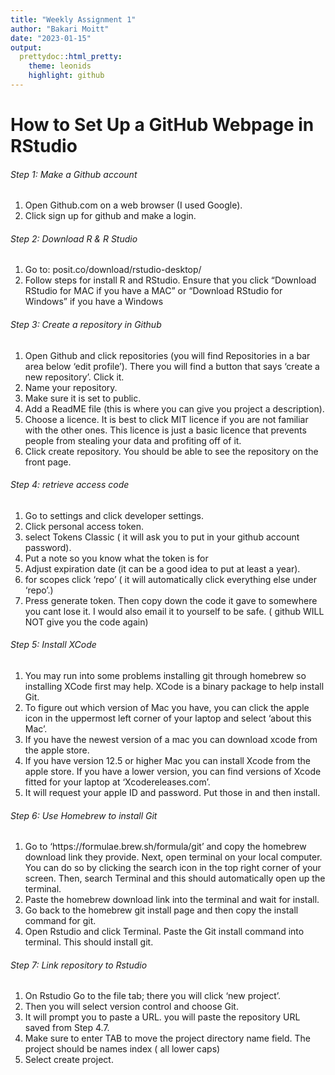 ```yaml
---
title: "Weekly Assignment 1"
author: "Bakari Moitt"
date: "2023-01-15"
output: 
  prettydoc::html_pretty:
    theme: leonids
    highlight: github 
---
```


# How to Set Up a GitHub Webpage in RStudio

###### Step 1: Make a Github account    

  1. Open Github.com on a web browser (I used Google).    
  2. Click sign up for github and make a login.   
  
###### Step 2: Download R & R Studio   

  1. Go to: posit.co/download/rstudio-desktop/   
  2. Follow steps for install R and RStudio. Ensure that you click "Download RStudio for MAC if you have a MAC" or "Download RStudio for Windows" if you have a Windows    
  
###### Step 3: Create a repository in Github  

  1. Open Github and click repositories (you will find Repositories in a bar area below 'edit profile'). There you will find a button that says 'create a new repository'. Click it.   
  2. Name your repository.   
  3. Make sure it is set to public.  
  4. Add a ReadME file (this is where you can give you project a description).   
  5. Choose a licence. It is best to click MIT licence if you are not familiar with the other ones. This licence is just a basic licence that prevents people from stealing your data and profiting off of it.  
  6. Click create repository. You should be able to see the repository on the front page.   
  
###### Step 4: retrieve access code

  1. Go to settings and click developer settings.    
  2. Click personal access token.    
  3. select Tokens Classic ( it will ask you to put in your github account password).  
  4. Put a note so you know what the token is for
  5. Adjust expiration date (it can be a good idea to put at least a year).   
  6. for scopes click 'repo' ( it will automatically click everything else under 'repo'.)
  7. Press generate token. Then copy down the code it gave to somewhere you cant lose it. I would also email it to yourself to be safe. ( github WILL NOT give you the code again)
  
###### Step 5: Install XCode

  1. You may run into some problems installing git through homebrew so installing XCode first may help. XCode is a binary package to help install Git.    
  2. To figure out which version of Mac you have, you can click the apple icon in the uppermost left corner of your laptop and select 'about this Mac'.   
  3. If you have the newest version of a mac you can download xcode from the apple store.   
  4. If you have version 12.5 or higher Mac you can install Xcode from the apple store. If you have a lower version, you can find versions of Xcode fitted for your laptop at 'Xcodereleases.com'.   
  4. It will request your apple ID and password. Put those in and then install.
  
###### Step 6: Use Homebrew to install Git

  1. Go to 'https://formulae.brew.sh/formula/git' and copy the homebrew download link they provide. Next, open terminal on your local computer. You can do so by clicking the search icon in the top right corner of your screen. Then, search Terminal and this should automatically open up the terminal.
  2. Paste the homebrew download link into the terminal and wait for install.
  3. Go back to the homebrew git install page and then copy the install command for git. 
  4. Open Rstudio and click Terminal. Paste the Git install command into terminal. This should install git.   
  
###### Step 7: Link repository to Rstudio

  1. On Rstudio Go to the file tab; there you will click 'new project'.   
  2. Then you will select version control and choose Git.
  3. It will prompt you to paste a URL. you will paste the repository URL saved from Step 4.7. 
  4.   Make sure to enter TAB to move the project directory name field. The project should be names index ( all lower caps)
  5. Select create project.


  


